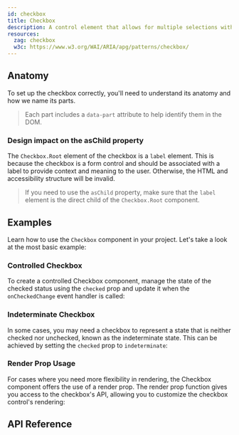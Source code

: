 ```yaml
---
id: checkbox
title: Checkbox
description: A control element that allows for multiple selections within a set.
resources:
  zag: checkbox
  w3c: https://www.w3.org/WAI/ARIA/apg/patterns/checkbox/
---
```


<ComponentPreview />

## Anatomy

To set up the checkbox correctly, you'll need to understand its anatomy and how
we name its parts.

> Each part includes a `data-part` attribute to help identify them in the DOM.

<Anatomy id="checkbox" />

### Design impact on the asChild property

The `Checkbox.Root` element of the checkbox is a `label` element. This is
because the checkbox is a form control and should be associated with a label to
provide context and meaning to the user. Otherwise, the HTML and accessibility
structure will be invalid.

> If you need to use the `asChild` property, make sure that the `label` element
> is the direct child of the `Checkbox.Root` component.

## Examples

Learn how to use the `Checkbox` component in your project. Let's take a look at
the most basic example:

<Example id="basic" />

### Controlled Checkbox

To create a controlled Checkbox component, manage the state of the checked
status using the `checked` prop and update it when the `onCheckedChange` event
handler is called:

<Example id="controlled" />

### Indeterminate Checkbox

In some cases, you may need a checkbox to represent a state that is neither
checked nor unchecked, known as the indeterminate state. This can be achieved by
setting the `checked` prop to `indeterminate`:

<Example id="indeterminate" />

### Render Prop Usage

For cases where you need more flexibility in rendering, the Checkbox component
offers the use of a render prop. The render prop function gives you access to
the checkbox's API, allowing you to customize the checkbox control's rendering:

<Example id="renderProp" />

## API Reference

<ComponentTypes id="checkbox" />
